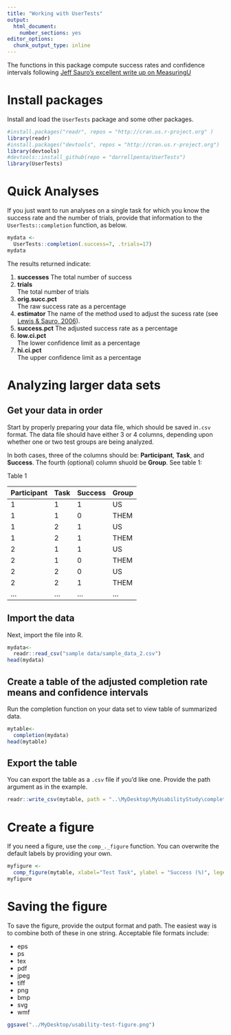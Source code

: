 ```yaml
---
title: "Working with UserTests"
output:
  html_document:
    number_sections: yes
editor_options:
  chunk_output_type: inline
---
```


The functions in this package compute success rates and confidence intervals following [Jeff Sauro's excellent write up on MeasuringU](https://measuringu.com/wald/)

# Install packages
Install and load the ``UserTests`` package and some other packages.

```r
#install.packages("readr", repos = "http://cran.us.r-project.org" )
library(readr)
#install.packages("devtools", repos = "http://cran.us.r-project.org")
library(devtools)
#devtools::install_github(repo = "darrellpenta/UserTests")
library(UserTests)
```

# Quick Analyses

If you just want to run analyses on a single task for which you know the success rate and the number of trials, provide that information to the ``UserTests::completion`` function, as below. 


```r
mydata <-
  UserTests::completion(.success=7, .trials=17)
mydata
```

The results returned indicate:

1. **successes**
The total number of success
1. **trials**  
The total number of trials
1. **orig.succ.pct**  
The raw success rate as a percentage
1. **estimator** 
The name of the method used to adjust the sucess rate (see [Lewis & Sauro, 2006](http://uxpajournal.org/wp-content/uploads/pdf/JUS_Lewis_May2006.pdf])).
1. **success.pct** 
The adjusted success rate as a percentage
1. **low.ci.pct**  
The lower confidence limit as a percentage
1. **hi.ci.pct**  
The upper confidence limit as a percentage

# Analyzing larger data sets

## Get your data in order
 
Start by properly preparing your data file, which should be saved in``.csv`` format. The data file should have either 3 or 4 columns, depending upon whether one or two test groups are being analyzed. 

In both cases, three of the columns should be: **Participant**, **Task**, and **Success**. The fourth (optional) column shuold be **Group**. See table 1:

Table 1

Participant | Task | Success | Group   
----------- | ---- | ------- | ----- 
 1          | 1    |  1      | US    
 1          | 1    |  0      | THEM      
 1          | 2    |  1      | US    
 1          | 2    |  1      | THEM     
 2          | 1    |  1      | US    
 2          | 1    |  0      | THEM      
 2          | 2    |  0      | US    
 2          | 2    |  1      | THEM
 ...        | ...  | ...     | ...


## Import the data
Next, import the file into R.

```r
mydata<-
  readr::read_csv("sample data/sample_data_2.csv")
head(mydata)
```


## Create a table of the adjusted completion rate means and confidence intervals
Run the completion function on your data set to view table of summarized data.
```r
mytable<-
  completion(mydata)
head(mytable)

```

## Export the table

You can export the table as a ``.csv`` file if you'd like one. Provide the path argument as in the example.
```r
readr::write_csv(mytable, path = "..\MyDesktop\MyUsabilityStudy\completion-rates.csv")
```

# Create a figure
If you need a figure, use the ``comp_._figure`` function. You can overwrite the default labels by providing your own.

```r
myfigure <-
  comp_figure(mytable, xlabel="Test Task", ylabel = "Success (%)", legend_lab="Groups")
myfigure
```

# Saving the figure

To save the figure, provide the output format and path. The easiest way is to combine both of these in one string.  Acceptable file formats include:

* eps
* ps
* tex
* pdf
* jpeg
* tiff
* png
* bmp
* svg
* wmf

```r
ggsave("../MyDesktop/usability-test-figure.png")
```

